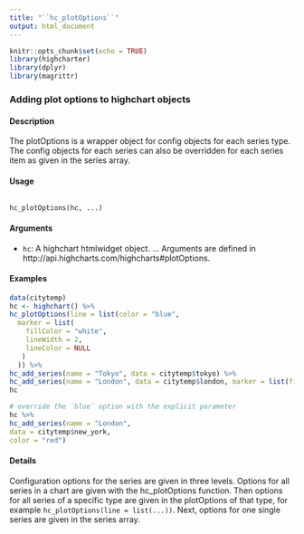 ---
title: "``hc_plotOptions``"
output: html_document
---

```{r setup, include=FALSE}
knitr::opts_chunk$set(echo = TRUE)
library(highcharter)
library(dplyr)
library(magrittr)
```

### Adding plot options to highchart objects

#### Description 

The plotOptions is a wrapper object for config objects for each series type. The config objects for
each series can also be overridden for each series item as given in the series array.

#### Usage
<pre><code>
hc_plotOptions(hc, ...)
</code></pre>

#### Arguments 

* ``hc ``: A highchart htmlwidget object.
... Arguments are defined in http://api.highcharts.com/highcharts#plotOptions.


#### Examples
```{r}
data(citytemp)
hc <- highchart() %>%
hc_plotOptions(line = list(color = "blue",
  marker = list(
    fillColor = "white",
    lineWidth = 2,
    lineColor = NULL
   )
  )) %>%
hc_add_series(name = "Tokyo", data = citytemp$tokyo) %>%
hc_add_series(name = "London", data = citytemp$london, marker = list(fillColor = "black"))
hc
```
```{r}
# override the `blue` option with the explicit parameter
hc %>%
hc_add_series(name = "London",
data = citytemp$new_york,
color = "red")
```

####  Details

Configuration options for the series are given in three levels. Options for all series in a chart are
given with the hc_plotOptions function. Then options for all series of a specific type are given
in the plotOptions of that type, for example ``hc_plotOptions(line = list(...))``. Next, options
for one single series are given in the series array.
